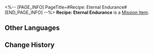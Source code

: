 <%-- [PAGE_INFO]
PageTitle=#Recipe: Eternal Endurance#
[END_PAGE_INFO] --%>
{{Item Infobox
|id          = 150015
|image       = Item Recipe- Eternal Endurance.png
|type        = Mission Item
|invCategory = Missions
|rarity      = 3
|effect      = 
|description = "Insufficient active ingredient. Experiment failed."<br />The scholar, frustrated by his 106,001st failure, randomly poked at the terminal. Developing a new poison formula proved to be much more challenging than anticipated. If he couldn't produce results by tomorrow...<br />His mind was overwhelmed with worry, leading him to knock over the test tube rack on the table. The liquids from two unidentified containers mixed, releasing a pungent odor...
}}
{{Description|''"The 106,002nd attempt. Result: successful."''}}
'''Recipe: Eternal Endurance''' is a [[Mission Item]].

==Other Languages==
{{Other Languages
|en   = Recipe: Eternal Endurance
|zhs  = 调饮材料：恒久忍耐
|zht  = 調飲材料：恆久忍耐
|ja   = カクテルの材料：永久の忍耐
|ko   = 음료 재료: 영원한 인내
|es   = Receta: Tenacidad perpetua
|fr   = Recette : Endurance inébranlable
|ru   = Рецепт: Вечная стойкость
|th   = ส่วนผสมเครื่องดื่ม: Eternal Endurance
|vi   = Nguyên Liệu Pha Chế: Kiên Nhẫn Vĩnh Cửu
|de   = Rezept: Unaufhörliche Ausdauer
|id   = Bahan Racikan: Eternal Endurance
|pt   = Receita: Resistência Eterna
}}

==Change History==
{{Change History|2.1}}
